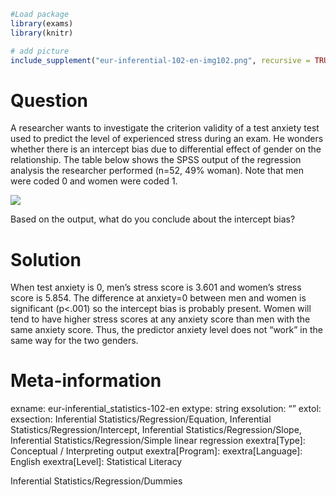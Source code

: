 ```r
#Load package
library(exams)
library(knitr)

# add picture
include_supplement("eur-inferential-102-en-img102.png", recursive = TRUE)
```
Question
========
A researcher wants to investigate the criterion validity of a test anxiety test used to predict the level of experienced stress during an exam. He wonders whether there is an intercept bias due to differential effect of gender on the relationship. The table below shows the SPSS output of the regression analysis the researcher performed (n=52, 49% woman). Note that men were coded 0 and women were coded 1.

![](eur-inferential-102-en-img102.png)

Based on the output, what do you conclude about the intercept bias?


Solution
========
When test anxiety is 0, men’s stress score is 3.601 and women’s stress score is 5.854. The difference at anxiety=0 between men and women is significant (p<.001) so the intercept bias is probably present. Women will tend to have higher stress scores at any anxiety score than men with the same anxiety score. Thus, the predictor anxiety level does not “work” in the same way for the two genders.


Meta-information
================
exname: eur-inferential_statistics-102-en
extype: string
exsolution: ""
extol: 
exsection: Inferential Statistics/Regression/Equation, Inferential Statistics/Regression/Intercept, Inferential Statistics/Regression/Slope, Inferential Statistics/Regression/Simple linear regression
exextra[Type]: Conceptual / Interpreting output
exextra[Program]: 
exextra[Language]: English
exextra[Level]: Statistical Literacy




Inferential Statistics/Regression/Dummies
